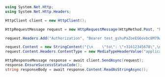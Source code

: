 ```csharp
using System.Net.Http;
using System.Net.Http.Headers;

HttpClient client = new HttpClient();

HttpRequestMessage request = new HttpRequestMessage(HttpMethod.Post, "https://api.callbell.eu/v1/messages/send");

request.Headers.Add("Authorization", "Bearer test_gshuPaZoeEG6ovbc8M79w0QyM");

request.Content = new StringContent("{\n    \"to\": \"+31612345678\",\n    \"from\": \"whatsapp\",\n    \"type\": \"image\",\n    \"content\": {\n      \"url\": \"https://example.com/my_image.jpeg\",\n      \"text: \"This is my caption\"\n    }\n  }");
request.Content.Headers.ContentType = new MediaTypeHeaderValue("application/json");

HttpResponseMessage response = await client.SendAsync(request);
response.EnsureSuccessStatusCode();
string responseBody = await response.Content.ReadAsStringAsync();

```